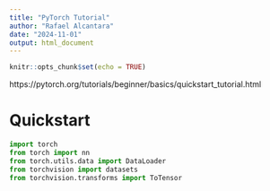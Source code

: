 ```yaml
---
title: "PyTorch Tutorial"
author: "Rafael Alcantara"
date: "2024-11-01"
output: html_document
---
```


```r
knitr::opts_chunk$set(echo = TRUE)
```
https://pytorch.org/tutorials/beginner/basics/quickstart_tutorial.html

# Quickstart
```python
import torch
from torch import nn
from torch.utils.data import DataLoader
from torchvision import datasets
from torchvision.transforms import ToTensor
```

